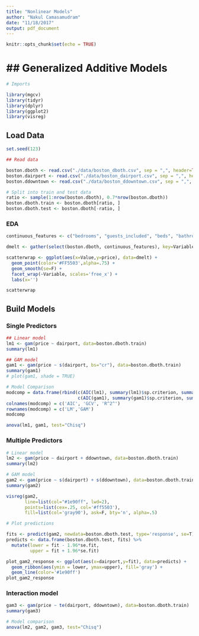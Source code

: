 ```yaml
---
title: "Nonlinear Models"
author: "Nakul Camasamudram"
date: "11/18/2017"
output: pdf_document
---
```


```r
knitr::opts_chunk$set(echo = TRUE)
```

## Generalized Additive Models
===============================

```r
# Imports

library(mgcv)
library(tidyr)
library(dplyr)
library(ggplot2)
library(visreg)
```

## Load Data

```r
set.seed(123)

## Read data

boston.dboth <- read.csv("./data/boston_dboth.csv", sep = ",", header=TRUE, na.strings=c("", " ", "NA"))
boston.dairport <- read.csv("./data/boston_dairport.csv", sep = ",", header=TRUE, na.strings=c("", " ", "NA"))
boston.ddowntown <- read.csv("./data/boston_ddowntown.csv", sep = ",", header=TRUE, na.strings=c("", " ", "NA"))
```

```r
# Split into train and test data
ratio <- sample(1:nrow(boston.dboth), 0.7*nrow(boston.dboth))
boston.dboth.train <- boston.dboth[ratio, ]
boston.dboth.test <- boston.dboth[-ratio, ]
```

### EDA

```r
continuous_features <- c("bedrooms", "guests_included", "beds", "bathrooms", "minimum_nights", "accommodates", "number_of_reviews", "ddowntown", "dairport", "price")

dmelt <- gather(select(boston.dboth, continuous_features), key=Variable, value=Value, -price)

scatterwrap <- ggplot(aes(x=Value,y=price), data=dmelt) +
  geom_point(color='#FF5503',alpha=.75) +
  geom_smooth(se=F) + 
  facet_wrap(~Variable, scales='free_x') +
  labs(x='')

scatterwrap
```

## Build Models

### Single Predictors

```r
## Linear model
lm1 <- gam(price ~ dairport, data=boston.dboth.train)
summary(lm1)
```

```r
## GAM model
gam1 <- gam(price ~ s(dairport, bs="cr"), data=boston.dboth.train)
summary(gam1)
# plot(gam1, shade = TRUE)
```

```r
# Model Comparison
modcomp = data.frame(rbind(c(AIC(lm1), summary(lm1)$sp.criterion, summary(lm1)$r.sq),
                           c(AIC(gam1), summary(gam1)$sp.criterion, summary(gam1)$r.sq)))
colnames(modcomp) = c('AIC', 'GCV', 'R^2^')
rownames(modcomp) = c('LM','GAM')
modcomp

anova(lm1, gam1, test="Chisq")
```


### Multiple Predictors

```r
# Linear model
lm2 <- gam(price ~ dairport + ddowntown, data=boston.dboth.train)
summary(lm2)
```

```r
# GAM model
gam2 <- gam(price ~ s(dairport) + s(ddowntown), data=boston.dboth.train)
summary(gam2)

visreg(gam2,
       line=list(col="#1e90ff", lwd=2), 
       points=list(cex=.25, col='#ff5503'), 
       fill=list(col='gray90'), ask=F, bty='n', alpha=.5)
```


```r
# Plot predictions

fits <- predict(gam2, newdata=boston.dboth.test, type='response', se=T)
predicts <- data.frame(boston.dboth.test, fits) %>% 
  mutate(lower = fit - 1.96*se.fit,
         upper = fit + 1.96*se.fit)

plot_gam2_response <- ggplot(aes(x=dairport,y=fit), data=predicts) +
  geom_ribbon(aes(ymin = lower, ymax=upper), fill='gray') +
  geom_line(color='#1e90ff')
plot_gam2_response
```

### Interaction model

```r
gam3 <- gam(price ~ te(dairport, ddowntown), data=boston.dboth.train)
summary(gam3)
```


```r
# Model comparison
anova(lm2, gam2, gam3, test="Chisq")
```
